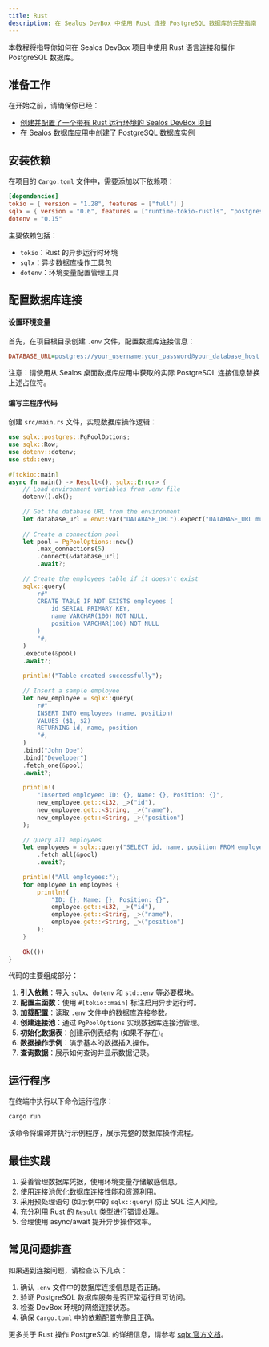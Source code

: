 ```yaml
---
title: Rust
description: 在 Sealos DevBox 中使用 Rust 连接 PostgreSQL 数据库的完整指南
---
```


本教程将指导你如何在 Sealos DevBox 项目中使用 Rust 语言连接和操作 PostgreSQL 数据库。

## 准备工作

在开始之前，请确保你已经：

- [创建并配置了一个带有 Rust 运行环境的 Sealos DevBox 项目](/docs/guides/fundamentals/create-a-project)
- [在 Sealos 数据库应用中创建了 PostgreSQL 数据库实例](./)

## 安装依赖

在项目的 `Cargo.toml` 文件中，需要添加以下依赖项：

```toml title="Cargo.toml"
[dependencies]
tokio = { version = "1.28", features = ["full"] }
sqlx = { version = "0.6", features = ["runtime-tokio-rustls", "postgres"] }
dotenv = "0.15"
```

主要依赖包括：

- `tokio`：Rust 的异步运行时环境
- `sqlx`：异步数据库操作工具包
- `dotenv`：环境变量配置管理工具

## 配置数据库连接

<div className='fd-steps [&_h4]:fd-step'>

#### 设置环境变量

首先，在项目根目录创建 `.env` 文件，配置数据库连接信息：

```ini title=".env"
DATABASE_URL=postgres://your_username:your_password@your_database_host:5432/your_database_name
```

注意：请使用从 Sealos 桌面数据库应用中获取的实际 PostgreSQL 连接信息替换上述占位符。

#### 编写主程序代码

创建 `src/main.rs` 文件，实现数据库操作逻辑：

```rust title="src/main.rs"
use sqlx::postgres::PgPoolOptions;
use sqlx::Row;
use dotenv::dotenv;
use std::env;
 
#[tokio::main]
async fn main() -> Result<(), sqlx::Error> {
    // Load environment variables from .env file
    dotenv().ok();
 
    // Get the database URL from the environment
    let database_url = env::var("DATABASE_URL").expect("DATABASE_URL must be set");
 
    // Create a connection pool
    let pool = PgPoolOptions::new()
        .max_connections(5)
        .connect(&database_url)
        .await?;
 
    // Create the employees table if it doesn't exist
    sqlx::query(
        r#"
        CREATE TABLE IF NOT EXISTS employees (
            id SERIAL PRIMARY KEY,
            name VARCHAR(100) NOT NULL,
            position VARCHAR(100) NOT NULL
        )
        "#,
    )
    .execute(&pool)
    .await?;
 
    println!("Table created successfully");
 
    // Insert a sample employee
    let new_employee = sqlx::query(
        r#"
        INSERT INTO employees (name, position)
        VALUES ($1, $2)
        RETURNING id, name, position
        "#,
    )
    .bind("John Doe")
    .bind("Developer")
    .fetch_one(&pool)
    .await?;
 
    println!(
        "Inserted employee: ID: {}, Name: {}, Position: {}",
        new_employee.get::<i32, _>("id"),
        new_employee.get::<String, _>("name"),
        new_employee.get::<String, _>("position")
    );
 
    // Query all employees
    let employees = sqlx::query("SELECT id, name, position FROM employees")
        .fetch_all(&pool)
        .await?;
 
    println!("All employees:");
    for employee in employees {
        println!(
            "ID: {}, Name: {}, Position: {}",
            employee.get::<i32, _>("id"),
            employee.get::<String, _>("name"),
            employee.get::<String, _>("position")
        );
    }
 
    Ok(())
}
```

代码的主要组成部分：

1. **引入依赖**：导入 `sqlx`、`dotenv` 和 `std::env` 等必要模块。
2. **配置主函数**：使用 `#[tokio::main]` 标注启用异步运行时。
3. **加载配置**：读取 `.env` 文件中的数据库连接参数。
4. **创建连接池**：通过 `PgPoolOptions` 实现数据库连接池管理。
5. **初始化数据表**：创建示例表结构 (如果不存在)。
6. **数据操作示例**：演示基本的数据插入操作。
7. **查询数据**：展示如何查询并显示数据记录。

</div>

## 运行程序

在终端中执行以下命令运行程序：

```bash
cargo run
```

该命令将编译并执行示例程序，展示完整的数据库操作流程。

## 最佳实践

1. 妥善管理数据库凭据，使用环境变量存储敏感信息。
2. 使用连接池优化数据库连接性能和资源利用。
3. 采用预处理语句 (如示例中的 `sqlx::query`) 防止 SQL 注入风险。
4. 充分利用 Rust 的 `Result` 类型进行错误处理。
5. 合理使用 async/await 提升异步操作效率。

## 常见问题排查

如果遇到连接问题，请检查以下几点：

1. 确认 `.env` 文件中的数据库连接信息是否正确。
2. 验证 PostgreSQL 数据库服务是否正常运行且可访问。
3. 检查 DevBox 环境的网络连接状态。
4. 确保 `Cargo.toml` 中的依赖配置完整且正确。

更多关于 Rust 操作 PostgreSQL 的详细信息，请参考 [sqlx 官方文档](https://github.com/launchbadge/sqlx)。